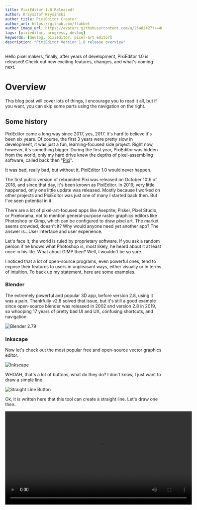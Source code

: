 ```yaml
---
title: PixiEditor 1.0 Released!
author: Krzysztof Krysiński
author_title: PixiEditor Creator
author_url: https://github.com/flabbet
author_image_url: https://avatars.githubusercontent.com/u/25402427?s=400&v=4
tags: [pixieditor, progress, devlog]
keywords: [devlog, pixieditor, pixel-art editor]
description: "PixiEditor Version 1.0 release overview"
---
```




Hello pixel makers, finally, after years of development, PixiEditor 1.0 is released! Check out new exciting features, changes, and what's coming next.

<!--truncate-->

# Overview

This blog post will cover lots of things, I encourage you to read it all, but if you want, you can skip some parts using the navigation on the right.

## Some history

PixiEditor came a long way since 2017, yes, 2017. It's hard to believe it's been six years. Of course, the first 3 years were pretty slow in development, it was just a fun, learning-focused side project. Right now, however, it's something bigger. During the first year, PixiEditor was hidden from the world, only my hard drive knew the depths of pixel-assembling software, called back then "[Pixi](https://github.com/flabbet/Pixi)". 

It was bad, really bad, but without it, PixiEditor 1.0 would never happen.

The first public version of rebranded Pixi was released on October 10th of 2018, and since that day, it's been known as PixiEditor. In 2019, very little happened, only one little update was released. Mostly because I worked on other projects and PixiEditor was just one of many I started back then. But I've seen potential in it.

There are a lot of pixel-art-focused apps like Aseprite, Piskel, Pixel Studio, or Pixelorama, not to mention general-purpose raster graphics editors like Photoshop or Gimp, which can be configured to draw pixel art. The market seems crowded, doesn't it? Why would anyone need yet another app? The answer is...User interface and user experience.

Let's face it, the world is ruled by proprietary software. If you ask a random person if he knows what Photoshop is, most likely, he heard about it at least once in his life. What about GIMP then? Well, I wouldn't be so sure.

I noticed that a lot of open-source programs, even powerful ones, tend to expose their features to users in unpleasant ways, either visually or in terms of intuition. To back up my statement, here are some examples.

### Blender

The extremely powerful and popular 3D app, before version 2.8, using it was a pain. Thankfully v2.8 solved that issue, but it's still a good example since open-source blender was released in 2002 and version 2.8 in 2019, so whooping 17 years of pretty bad UI and UX, confusing shortcuts, and navigation.

![Blender 2.79](/img/blog-posts/1.0/blender-2.79.png)

### Inkscape

Now let's check out the most popular free and open-source vector graphics editor.

![Inkscape](/img/blog-posts/1.0/inkscape.png)

WHOAH, that's a lot of buttons, what do they do? I don't know, I just want to draw a simple line.

![Straight Line Button](/img/blog-posts/1.0/StraightLine.png)

Ok, it is written here that this tool can create a straight line. Let's draw one then.

<video src="/img/blog-posts/1.0/where-is-my-line.mp4" controls width="600"/>

Uh oh, where is my line? Even dragging the box around requires surgical precision. 

After 10 minutes of trying to find the answer in the official manual, online forums, and by clicking things in the app I finally found that you have to hold Shift and click on color to set stroke color.

![stroke-color](/img/blog-posts/1.0/stroke-color.png)

Not very intuitive for a beginner, right? After even more time, I found the fill and stroke menu, which exposes all the options the way it should've in the first place. Why it doesn't show automatically?
Why top bar doesn't have a button to toggle it? 

I don't know.


All of the mentioned programs are fantastic and used by many users and I totally get why, some of them are my apps of choice too.
But I think, that the world needs free alternatives to paid programs, which look good, feel good, and most importantly, are easy to use. And that's our goal.

All great, but what about pixel-art-focused programs that are already on the market? 

Well, one true king at the moment, is Aseprite. Which is paid. Their pixelated UI style doesn't 
click for me, but it's a rather subjective matter. The thing is, people who are used to 
Photoshop, probably need to learn Aseprite UI and shortcuts for a while, since the layout is a bit different.

We tried solving this by mimicking Photoshop's layout, people are used to it, and finding stuff should be easy. Of course, PixiEditor has its own distinctive style, features, and QoL elements.

But let's check what's really inside PixiEditor 1.0.

# What's new

We've listed some of the new stuff in [previous devlog](/blog/2022/07/04/devlog2), however, I'll describe them here too.

## Palette system with Lospec integration

Dedicated system for managing color palettes, which allows to easily access to colors with shortcuts
1,2,3 etc. The system consists of a palette browser which is like a database for your palettes, you can quickly
access them, mark them as favorites, delete, rename them, etc. 

![Browser-screenshot](/img/blog-posts/devlog2/Palette-Browser.png)

One of the most interesting things it has is the [Lospec Palette List](https://lospec.com/palette-list) integration. What does it mean?

Lospec is the most popular pixel-art site with a great palette database, PixiEditor 1.0 supports their palette protocol, which allows importing palettes from their website with just one click.

<video src="/img/blog-posts/1.0/Palette browser.mp4" controls width="700"/>

## Symmetry

Achieving geometrical perfection takes time. But those 2 funky lines can help you with that.

It's like having 4 hands drawing simultaneously.

<video src="/img/blog-posts/1.0/Symmetry.mp4" controls width="700"/>

## New selection transformation

Selection now allows scaling, rotating, skewing and transforming perspective (with pivot!).

<video src="/img/blog-posts/1.0/Selection.mp4" controls width="700"/>

## Lasso tool

[Yee-haw!](#new-selection-transformation)

## Command Search and editable shortcuts

The whole codebase in PixiEditor 1.0 was rewritten from the ground up. And thanks to that, we've built
quite a robust command system, which allows you to easily search for stuff and rebind shortcuts.

<video src="/img/blog-posts/1.0/CommandManager.mp4" controls width="700"/>

Not only you can use it to find actions, but also to parse colors!

## Layer Masks

Layer masks are a great way to hide parts of a layer. And we have them now!
Below is a video example of how it works.

<video src="/img/blog-posts/1.0/Masks.mp4" controls width="700"/>

## Clip layers

Layers are now clipable, which means you can use one layer as a mask for the other. 
Let's say you have a layer with a weapon, and you want to draw on top of it some patterns. Instead
of drawing on the same layer, you can now create a new layer, clip it to the weapon layer, and without a lot
of precision, draw on top of it.

<video src="/img/blog-posts/1.0/ClipToBelow.mp4" controls width="700"/>

## Lock layer alpha

It's like a clip to other layers, but it allows clipping to itself. In other words,
if you toggle lock alpha, you won't be able to draw on transparent pixels on this layer.

<video src="/img/blog-posts/1.0/LockAlpha.mp4" controls width="700"/>

## Blend modes

Blend modes define how colors from different layers mix together. PixiEditor 1.0 allows you to
change the blend mode of each layer. Simple as that.

<video src="/img/blog-posts/1.0/BlendModes.mp4" controls width="700"/>

## Other stuff

There are way more things that I didn't mention, but listing all of them would take 
way too much space and time. You can check detailed changelog [here](#changelog) or ultra-detailed changelog [here](https://github.com/PixiEditor/PixiEditor/compare/0.1.8.0...1.0.0.0)

# What's next?

PixiEditor doesn't end on 1.0, we have a lot of plans for the future. Hopefully, 
they see the light of day. Here is a brief list of things that we want to implement.

## V1.1

For 1.1 we want to add localization support starting with 4 languages out of the box 
(English, Polish, German, and Russian) and launch community translations for more.


## V2

For 2.0 we plan to port PixiEditor to the new framework, AvaloniaUI, which
will allow us to run PixiEditor on platforms like Linux, macOS, and maybe the web.
This is an ambitious goal because it means we have to rebuild the whole UI from the scratch,
but it's worth the effort. 

We don't have concrete plans for other features yet, but there will be something for sure! We thought about tile drawing, custom brushes,
FX, but we're not yet sure. Feel free to join us on [Discord](https://discord.gg/qSRMYmq) and talk about it with us!

## V3

Version 3.0 is exciting because it'll bring animation creation tools. It's one of the 
most requested feature by our community and we want to do it well.

It's a far future, but we can't wait to show it to the world.

# Steam release

We are widening our distribution line, along with Microsoft Store, itch.io, and our website,
we've launched PixiEditor on Steam! Of course for free. You can now easily track hours
spent in PixiEditor.

<iframe src="https://store.steampowered.com/widget/2218560/" frameborder="0" style={{border: 0}} width="646" height="190"></iframe>

# Tutorials

We are working on creating tutorials on how to use PixiEditor, check out our [YouTube Channel](https://www.youtube.com/@PixiEditor)
for more info!

# Contributors

I'm extremely grateful to all people who made PixiEditor 1.0 possible. Huge shoutout to [Equbuxu](https://github.com/Equbuxu),
who was responsible for the whole rework of architecture, without him, this release wouldn't be as big as it is.

Of course, as always, huge thanks to [PixiCPU](https://github.com/CPKreuz) for bringing a lot of great features.

To all dev-testers, artists, and external contributors, Thank you. Your support is invaluable
and you are awesome.

# Go draw some pixel art!

The only thing that was left to say is, good luck and have fun drawing!

We hope you'll like it, if you do, please consider a [donation](https://opencollective.com/pixieditor), we are an open-source
an organization that makes all of this for free, your support can help us grow and make 
even more great stuff faster. Perhaps one day, we'll be able to work full-time on 
PixiEditor. Also, we'd be grateful if you left a review on Steam or Microsoft Store,
it means a lot to us and we hear your feedback.

<a href="https://opencollective.com/pixieditor/donate" target="_blank">
                        <img src="https://opencollective.com/pixieditor/donate/button@2x.png?color=blue" style={{width: 300}}/>
                    </a>

---
## Changelog

```
- PixiEditor is now on Steam!

Additions:
- Complete rewrite of PixiEditor's architecture
- Performance improvements for large canvases

	Commands, shortcuts:
- Added command search, a handy window that lets you search for any action you want to make in PixiEditor. You can access it using the searchbar on top or by pressing Ctrl+K.
- You can set your own shortcuts now. If you are used to the ones from Aseprite, you can load the aseprite shortcut template without changing them manually.

	Selection:
- Improved the performance of all selection tools
- Added a way to transform the selected area in different ways (move, rotate, stretch, shear, perspective)
- You can now move and rotate shapes before applying them
- Added a lasso tool
- You can't draw outside selection now
- You can now invert selection

	Layer Manager:
- Added a slider for layer opacity
- Added layer blend modes
- Added lock alpha, a feature that prevents you from drawing on the transparent portions of the layer.
- Added layer masks
- Added clipping to layer below
- Groups are now called folders and they can now be empty

	Palettes:
- Added a palette system. You can now import palettes from lospec, save and load them from files. The palette browser has all the palettes you have in PixiEditor.
- You can use the replace color feature of the palette to replace some color with another on the whole canvas

	Reference layer:
- The reference layer is now saved in .pixi along with the rest of the drawing
- You can now move the reference layer around, rotate it, and put it above or below your drawing

	Other:
- Added symmetry, a feature that automatically mirrors everything you draw to the other side of the canvas
- Added percentage scaling to the export menu, along with a hint saying what percentage might be the best.
- Added a thing that shows the currently selected color in the bottom left corner
- You can now rotate and mirror the viewport (in a way that doesn't affect your drawing, it only affects how you see it in PixiEditor)
- Added a wrench button in the top right corner which contains some useful viewport settings
- You can now open the same file in multiple windows, and the windows will update in real time
- The default transparent checkboard background is now less trippy
- Added an About window with all the info about the project
- The shape of the brush is now shown as a contour
- Added ways to rotate and flip the canvas
- Floodfill now takes all layers into account if you hold down Ctrl
- Moved the "Copy Main Color" button into the color picker window. The button is used to set the fill color of a shape to be the same as the currently selected color.
- Updated Discord rich presense preview to the new design of Discord in settings
- The color picker tool can now pick colors from just the current layer, without taking the ones underneath into account.

Fixes:
- The mouse pointer no longer lags when launching PixiEditor
- If you had many layers and tried deleting or creating one, PixiEditor used to lag. This is now fixed.
- Fix crash when saving a file with a filename ending in .mod
- PixiEditor should no longer completely stop responsing during long operations, instead it should show a loading animation
```